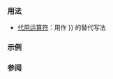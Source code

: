 {{cpp/keyword/title|{{tt|or}}}}
{{cpp/keyword/navbar}}

===用法===
* [[cpp/language/operator alternative|代用运算符]]：用作 {{tt|{{!!}}}} 的替代写法

===示例===
{{example
|code=
#include &lt;iostream&gt;

void show(bool z, const char* s, int n)
{
    const char* r{z ? " true  " : " false "};
    if (n == 0) std::cout &lt;&lt; "┌────────────────┬─────────┐\n";
    if (n &lt;= 2) std::cout &lt;&lt; "│ "   &lt;&lt;s&lt;&lt;    " │ "&lt;&lt;r&lt;&lt;" │\n";
    if (n == 2) std::cout &lt;&lt; "└────────────────┴─────────┘\n";
}

int main()
{
    show(false or false, "false or false", 0);
    show(false or true , "false or true ", 1);
    show(true  or false, "true  or false", 1);
    show(true  or true , "true  or true ", 2);
}
|output=
┌────────────────┬─────────┐
│ false or false │  false  │
│ false or true  │  true   │
│ true  or false │  true   │
│ true  or true  │  true   │
└────────────────┴─────────┘
}}

===参阅===
{{cpp/keyword/alt operators list}}

{{langlinks|de|en|es|fr|it|ja|pt|ru}}